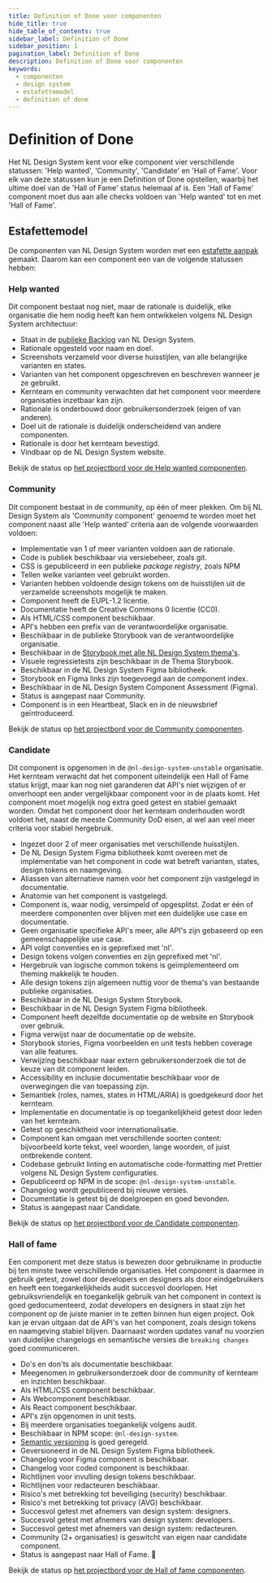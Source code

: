 ```yaml
---
title: Definition of Done voor componenten
hide_title: true
hide_table_of_contents: true
sidebar_label: Definition of Done
sidebar_position: 1
pagination_label: Definition of Done
description: Definition of Done voor componenten
keywords:
  - componenten
  - design system
  - estafettemodel
  - definition of done
---
```



# Definition of Done

Het NL Design System kent voor elke component vier verschillende statussen: 'Help wanted', 'Community', 'Candidate' en 'Hall of Fame'.
Voor elk van deze statussen kun je een Definition of Done opstellen, waarbij het ultime doel van de 'Hall of Fame' status helemaal af is. Een 'Hall of Fame' component moet dus aan alle checks voldoen van 'Help wanted' tot en met 'Hall of Fame'.

## Estafettemodel

De componenten van NL Design System worden met een [estafette aanpak]('/handboek/estafettemodel') gemaakt. Daarom kan een component een van de volgende statussen hebben:

<StatusVisual />

### Help wanted

Dit component bestaat nog niet, maar de rationale is duidelijk, elke organisatie die hem nodig heeft kan hem ontwikkelen volgens NL Design System architectuur:

- Staat in de [publieke Backlog](https://github.com/nl-design-system/backlog/issues) van NL Design System.
- Rationale opgesteld voor naam en doel.
- Screenshots verzameld voor diverse huisstijlen, van alle belangrijke varianten en states.
- Varianten van het component opgeschreven en beschreven wanneer je ze gebruikt.
- Kernteam en community verwachten dat het component voor meerdere organisaties inzetbaar kan zijn.
- Rationale is onderbouwd door gebruikersonderzoek (eigen of van anderen).
- Doel uit de rationale is duidelijk onderscheidend van andere componenten.
- Rationale is door het kernteam bevestigd.
- Vindbaar op de NL Design System website.

Bekijk de status op [het projectbord voor de Help wanted componenten](https://github.com/orgs/nl-design-system/projects/27).

### Community

Dit component bestaat in de community, op één of meer plekken. Om bij NL Design System als 'Community component' genoemd te worden moet het component naast alle 'Help wanted' criteria aan de volgende voorwaarden voldoen:

- Implementatie van 1 of meer varianten voldoen aan de rationale.
- Code is publiek beschikbaar via versiebeheer, zoals git.
- CSS is gepubliceerd in een publieke _package registry_, zoals NPM
- Tellen welke varianten veel gebruikt worden.
- Varianten hebben voldoende design tokens om de huisstijlen uit de verzamelde screenshots mogelijk te maken.
- Component heeft de EUPL-1.2 licentie.
- Documentatie heeft de Creative Commons 0 licentie (CC0).
- Als HTML/CSS component beschikbaar.
- API's hebben een prefix van de verantwoordelijke organisatie.
- Beschikbaar in de publieke Storybook van de verantwoordelijke organisatie.
- Beschikbaar in de [Storybook met alle NL Design System thema's](https://nl-design-system.github.io/themes/).
- Visuele regressietests zijn beschikbaar in de Thema Storybook.
- Beschikbaar in de NL Design System Figma bibliotheek.
- Storybook en Figma links zijn toegevoegd aan de component index.
- Beschikbaar in de NL Design System Component Assessment (Figma).
- Status is aangepast naar Community.
- Component is in een Heartbeat, Slack en in de nieuwsbrief geïntroduceerd.

Bekijk de status op [het projectbord voor de Community componenten](https://github.com/orgs/nl-design-system/projects/29).

### Candidate

Dit component is opgenomen in de `@nl-design-system-unstable` organisatie. Het kernteam verwacht dat het component uiteindelijk een Hall of Fame status krijgt, maar kan nog niet garanderen dat API's niet wijzigen of er onverhoopt een ander vergelijkbaar component voor in de plaats komt.
Het component moet mogelijk nog extra goed getest en stabiel gemaakt worden.
Omdat het component door het kernteam onderhouden wordt voldoet het, naast de meeste Community DoD eisen, al wel aan veel meer criteria voor stabiel hergebruik.

- Ingezet door 2 of meer organisaties met verschillende huisstijlen.
- De NL Design System Figma bibliotheek komt overeen met de implementatie van het component in code wat betreft varianten, states, design tokens en naamgeving.
- Aliassen van alternatieve namen voor het component zijn vastgelegd in documentatie.
- Anatomie van het component is vastgelegd.
- Component is, waar nodig, versimpeld of opgesplitst. Zodat er één of meerdere componenten over blijven met een duidelijke use case en documentatie.
- Geen organisatie specifieke API's meer, alle API's zijn gebaseerd op een gemeenschappelijke use case.
- API volgt conventies en is geprefixed met 'nl'.
- Design tokens volgen conventies en zijn geprefixed met 'nl'.
- Hergebruik van logische common tokens is geïmplementeerd om theming makkelijk te houden.
- Alle design tokens zijn algemeen nuttig voor de thema's van bestaande publieke organisaties.
- Beschikbaar in de NL Design System Storybook.
- Beschikbaar in de NL Design System Figma bibliotheek.
- Component heeft dezelfde documentatie op de website en Storybook over gebruik.
- Figma verwijst naar de documentatie op de website.
- Storybook stories, Figma voorbeelden en unit tests hebben coverage van alle features.
- Verwijzing beschikbaar naar extern gebruikersonderzoek die tot de keuze van dit component leiden.
- Accessibility en inclusie documentatie beschikbaar voor de overwegingen die van toepassing zijn.
- Semantiek (roles, names, states in HTML/ARIA) is goedgekeurd door het kernteam.
- Implementatie en documentatie is op toegankelijkheid getest door leden van het kernteam.
- Getest op geschiktheid voor internationalisatie.
- Component kan omgaan met verschillende soorten content: bijvoorbeeld korte tekst, veel woorden, lange woorden, of juist ontbrekende content.
- Codebase gebruikt linting en automatische code-formatting met Prettier volgens NL Design System configuraties.
- Gepubliceerd op NPM in de scope: `@nl-design-system-unstable`.
- Changelog wordt gepubliceerd bij nieuwe versies.
- Documentatie is getest bij de doelgroepen en goed bevonden.
- Status is aangepast naar Candidate.

Bekijk de status op [het projectbord voor de Candidate componenten](https://github.com/orgs/nl-design-system/projects/32).

### Hall of fame

Een component met deze status is bewezen door gebruikname in productie bij ten minste twee verschillende organisaties. Het component is daarmee in gebruik getest, zowel door developers en designers als door eindgebruikers en heeft een toegankelijkheids audit succesvol doorlopen.
Het gebruiksvriendelijk en toegankelijk gebruik van het component in context is goed gedocumenteerd, zodat developers en designers in staat zijn het component op de juiste manier in te zetten binnen hun eigen project. Ook kan je ervan uitgaan dat de API's van het component, zoals design tokens en naamgeving stabiel blijven. Daarnaast worden updates vanaf nu voorzien van duidelijke changelogs en semantische versies die `breaking changes` goed communiceren.

- Do's en don'ts als documentatie beschikbaar.
- Meegenomen in gebruikersonderzoek door de community of kernteam en inzichten beschikbaar.
- Als HTML/CSS component beschikbaar.
- Als Webcomponent beschikbaar.
- Als React component beschikbaar.
- API's zijn opgenomen in unit tests.
- Bij meerdere organisaties toegankelijk volgens audit.
- Beschikbaar in NPM scope: `@nl-design-system`.
- [Semantic versioning](https://semver.org) is goed geregeld.
- Geversioneerd in de NL Design System Figma bibliotheek.
- Changelog voor Figma component is beschikbaar.
- Changelog voor coded component is beschikbaar.
- Richtlijnen voor invulling design tokens beschikbaar.
- Richtlijnen voor redacteuren beschikbaar.
- Risico's met betrekking tot beveiliging (security) beschikbaar.
- Risico's met betrekking tot privacy (AVG) beschikbaar.
- Succesvol getest met afnemers van design system: designers.
- Succesvol getest met afnemers van design system: developers.
- Succesvol getest met afnemers van design system: redacteuren.
- Community (2+ organisaties) is geswitcht van eigen naar candidate component.
- Status is aangepast naar Hall of Fame. 🍾

Bekijk de status op [het projectbord voor de Hall of fame componenten](https://github.com/orgs/nl-design-system/projects/30).
